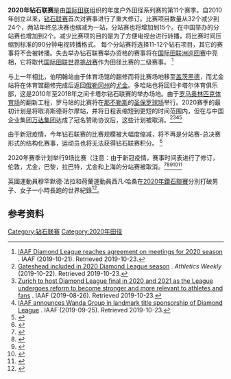 '''2020年钻石联赛'''是由[[国际田联|国际田联]]组织的年度户外田径系列赛的第11个赛季。自2010年创立以来，[[钻石联赛|钻石联赛]]首次对赛事进行了重大修订。比赛项目数量从32个减少到24个，两站年终总决赛也缩减为一站，分站赛也将增加到15个。在中国举办的分站赛也增加到2个。减少比赛项的目的是为了方便电视台进行转播，将比赛时间压缩到标准的90分钟电视转播格式。 每个分站赛将选择11-12个钻石项目，其它的赛事将不会被转播。失去举办钻石联赛举办资格的赛事将在[[国际田联洲巡回赛|国际田联洲巡回赛]]中亮相，它将取代[[国际田联世界挑战赛|国际田联世界挑战赛]]作为田径比赛的二级赛事。 <ref>[https://www.iaaf.org/news/press-release/diamond-league-2020-season-meetings IAAF Diamond League reaches agreement on meetings for 2020 season ] {{Wayback|url=https://www.iaaf.org/news/press-release/diamond-league-2020-season-meetings |date=20191022060340 }}. IAAF (2019-10-21). Retrieved 2019-10-23.</ref>

与上一年相比，伯明翰站由于体育场馆的翻修而将比赛场地移至[[盖茨黑德|盖茨黑德]]，而尤金站将在体育馆翻修完成后返回[[俄勒冈州|俄勒冈州]]的[[尤金|尤金]]。多哈站也将回归卡塔尔体育俱乐部，这是2010年至2018年之间卡塔尔钻石联赛的举办场地。由于[[罗马奥林匹克体育场|罗马奥林匹克体育场]]的翻新工程，罗马站的比赛将在[[那不勒斯|那不勒斯]]的[[圣保罗球场|圣保罗球场]]举行。2020赛季的最初计划是将取消斯德哥尔摩站，并将日程表缩短到更短的时间范围内，但在与中国企业集团[[万达集团|万达集团]]达成了冠名赞助协议后，这些计划被取消。<ref>[https://www.athleticsweekly.com/athletics-news/gateshead-included-in-2020-diamond-league-season-1039926187/  Gateshead included in 2020 Diamond League season] {{Wayback|url=https://www.athleticsweekly.com/athletics-news/gateshead-included-in-2020-diamond-league-season-1039926187/ |date=20201021102042 }}. ''Athletics Weekly'' (2019-10-22). Retrieved 2019-10-23.</ref><ref>[https://www.iaaf.org/news/press-release/zurich-to-host-diamond-league-final-in-2020-a Zurich to host Diamond League final in 2020 and 2021 as the League undergoes reform to become stronger and more relevant to athletes and fans] {{Wayback|url=https://www.iaaf.org/news/press-release/zurich-to-host-diamond-league-final-in-2020-a |date=20190826115230 }}. IAAF (2019-08-26). Retrieved 2019-10-23.</ref><ref>[https://www.iaaf.org/news/press-release/wanda-group-title-sponsor-for-diamond-league IAAF announces Wanda Group in landmark title sponsorship of Diamond League] {{Wayback|url=https://www.iaaf.org/news/press-release/wanda-group-title-sponsor-for-diamond-league |date=20190926220050 }}. IAAF (2019-09-25). Retrieved 2019-10-23.</ref><ref>{{cite web |url=https://www.reuters.com/article/us-athletics-sweden-idUSKBN1W51DU |title=Athletics: Stockholm loses Diamond League status |author=O'Connor, Philip |publisher=[[Reuters|Reuters]] |date=20 September 2019 |accessdate=20 September 2019 |archive-date=2020-09-18 |archive-url=https://web.archive.org/web/20200918100040/https://www.reuters.com/article/us-athletics-sweden-idUSKBN1W51DU |dead-url=no }}</ref> 

由于新冠疫情，今年钻石联赛的比赛规模被大幅度缩减，将不再是分站赛-总决赛形式的结构化赛事，运动员也将无法获得钻石联赛积分。 <ref>{{Cite web |title=Wanda Diamond League announces updates to 2020 calendar |url=https://www.diamondleague.com/news/general/news/detail/News/wanda-diamond-league-announces-updates-to-2020-calendar/ |website=IDL Diamond League |language=en |access-date=2020-07-13 |archive-date=2020-09-30 |archive-url=https://web.archive.org/web/20200930062639/https://www.diamondleague.com/news/general/news/detail/News/wanda-diamond-league-announces-updates-to-2020-calendar/ |dead-url=no }}</ref>

2020年赛季计划举行9场比赛（注意：由于新冠疫情，赛事时间表进行了修订，伦敦，尤金，巴黎，拉巴特，尤金和上海的分站赛被取消。<ref>{{Cite web |url=https://www.iaaf.org/news/press-release/diamond-league-2020-season-meetings |title=IAAF Diamond League Reaches Agreement on Meetings for 2020 Season |publisher=[[IAAF|IAAF]] |accessdate=21 October 2019 |archive-date=2019-10-22 |archive-url=https://web.archive.org/web/20191022060340/https://www.iaaf.org/news/press-release/diamond-league-2020-season-meetings |dead-url=no }}</ref><ref>{{Cite web |url=https://doha.runnerspace.com/eprofile.php?event_id=975&do=news&news_id=588356 |title=IAAF Diamond League Reaches Agreement On Meetings For 2020 Season |publisher=Runnerspace [[USATF|USATF]].tv |accessdate=23 October 2019 |archive-date=2020-09-13 |archive-url=https://web.archive.org/web/20200913043137/https://doha.runnerspace.com/eprofile.php?event_id=975&do=news&news_id=588356 |dead-url=no }}</ref><ref>{{cite web |url=https://www.espn.com/olympics/story/_/id/28914971/coronavirus-opening-2020-diamond-league-meetings-postponed |title=Coronavirus: Opening 2020 Diamond League meetings postponed |publisher=[[ESPN|ESPN]]/[[Reuters|Reuters]] |date=17 March 2020 |accessdate=23 March 2020 |archive-date=2020-03-24 |archive-url=https://web.archive.org/web/20200324034357/https://www.espn.com/olympics/story/_/id/28914971/coronavirus-opening-2020-diamond-league-meetings-postponed |dead-url=no }}</ref><ref>{{cite web |url=https://www.diamondleague.com/news/single-news/news/detail/News/wanda-diamond-league-to-postpone-may-meetings/ |title=Wanda Diamond League to postpone May meetings |publisher=Diamond League |date=27 March 2020 |accessdate=27 March 2020 |archive-date=2020-10-01 |archive-url=https://web.archive.org/web/20201001171747/https://www.diamondleague.com/news/single-news/news/detail/News/wanda-diamond-league-to-postpone-may-meetings/ |dead-url=no }}</ref><ref>{{Cite web|title=Calendar - Diamond League|url=https://www.diamondleague.com/calendar/|access-date=2020-07-13|website=www.diamondleague.com|archive-date=2020-12-15|archive-url=https://web.archive.org/web/20201215134759/https://www.diamondleague.com/calendar/|dead-url=no}}</ref>

英國運動員穆罕默德·法拉和荷蘭運動員西凡·哈桑在[[2020年鑽石聯賽|2020年鑽石聯賽]]分別打破男子、女子一小時長跑的世界紀錄<ref>{{Cite web |title=法拉赫、哈桑分别打破男、女1小时跑世界纪录 |url=http://www.xinhuanet.com/world/2020-09/05/c_1126456391.htm |website=新华网 |language=zh |access-date=2020-09-05 |archive-date=2021-03-20 |archive-url=https://web.archive.org/web/20210320000451/http://www.xinhuanet.com/world/2020-09/05/c_1126456391.htm |dead-url=no }}</ref>。

== 参考资料 ==
{{reflist}}

{{鑽石聯賽}}

[[Category:钻石联赛|Category:钻石联赛]]
[[Category:2020年田径|Category:2020年田径]]